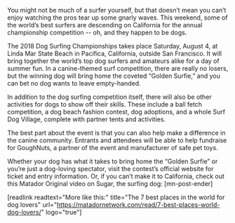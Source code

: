 You might not be much of a surfer yourself, but that doesn’t mean you can’t enjoy watching the pros tear up some gnarly waves. This weekend, some of the world’s best surfers are descending on California for the annual championship competition -- oh, and they happen to be dogs.

The 2018 Dog Surfing Championships takes place Saturday, August 4, at Linda Mar State Beach in Pacifica, California, outside San Francisco. It will bring together the world’s top dog surfers and amateurs alike for a day of summer fun. In a canine-themed surf competition, there are really no losers, but the winning dog will bring home the coveted “Golden Surfie,” and you can bet no dog wants to leave empty-handed.

In addition to the dog surfing competition itself, there will also be other activities for dogs to show off their skills. These include a ball fetch competition, a dog beach fashion contest, dog adoptions, and a whole Surf Dog Village, complete with partner tents and activities.

The best part about the event is that you can also help make a difference in the canine community. Entrants and attendees will be able to help fundraise for GoughNuts, a partner of the event and manufacturer of safe pet toys.

Whether your dog has what it takes to bring home the “Golden Surfie” or you’re just a dog-loving spectator, visit the contest’s official website for ticket and entry information. Or, if you can’t make it to California, check out this Matador Original video on Sugar, the surfing dog: [mn-post-ender]



[readlink readtext="More like this:" title="The 7 best places in the world for dog lovers" url="https://matadornetwork.com/read/7-best-places-world-dog-lovers/" logo="true"]